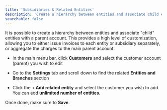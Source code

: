 ```yaml
---
title: 'Subsidiaries & Related Entities'
description: 'Create a hierarchy between entities and associate child entities'
searchable: false
---
```


It is possible to create a hierarchy between entities and associate "child" entities with a parent account. This provides a high level of customization, allowing you to either issue invoices to each entity or subsidiary separately, or aggregate the charges to the main parent account.

-  In the main menu bar, click **Customers** and select the customer account (parent) you wish to edit

- Go to the **Settings** tab and scroll down to find the related **Entities and Branches** section

- Click the **+ Add related entity** and select the customer you wish to add. You can add **unlimited number of entities**.

Once done, make sure to **Save**.